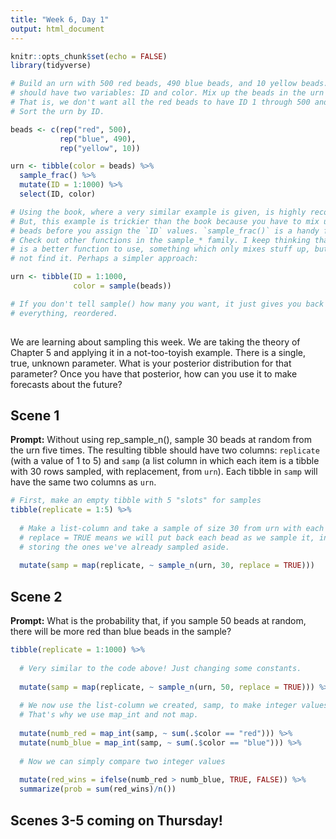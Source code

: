 ```yaml
---
title: "Week 6, Day 1"
output: html_document
---
```


```r
knitr::opts_chunk$set(echo = FALSE)
library(tidyverse)

# Build an urn with 500 red beads, 490 blue beads, and 10 yellow beads. The urn
# should have two variables: ID and color. Mix up the beads in the urn randomly.
# That is, we don't want all the red beads to have ID 1 through 500 and so on.
# Sort the urn by ID.

beads <- c(rep("red", 500), 
           rep("blue", 490), 
           rep("yellow", 10))

urn <- tibble(color = beads) %>% 
  sample_frac() %>% 
  mutate(ID = 1:1000) %>% 
  select(ID, color)

# Using the book, where a very similar example is given, is highly recommended.
# But, this example is trickier than the book because you have to mix up the
# beads before you assign the `ID` values. `sample_frac()` is a handy function.
# Check out other functions in the sample_* family. I keep thinking that there
# is a better function to use, something which only mixes stuff up, but I could
# not find it. Perhaps a simpler approach:

urn <- tibble(ID = 1:1000,
              color = sample(beads))

# If you don't tell sample() how many you want, it just gives you back
# everything, reordered.
              
```

We are learning about sampling this week. We are taking the theory of Chapter 5 and applying it in a not-too-toyish example. There is a single, true, unknown parameter. What is your posterior distribution for that parameter? Once you have that posterior, how can you use it to make forecasts about the future? 


## Scene 1

**Prompt:** Without using rep_sample_n(), sample 30 beads at random from the urn five times. The resulting tibble should have two columns: `replicate` (with a value of 1 to 5) and `samp` (a list column in which each item is a tibble with 30 rows sampled, with replacement, from `urn`). Each tibble in `samp` will have the same two columns as `urn`.

```r

# First, make an empty tibble with 5 "slots" for samples
tibble(replicate = 1:5) %>% 
  
  # Make a list-column and take a sample of size 30 from urn with each of those.
  # replace = TRUE means we will put back each bead as we sample it, instead of 
  # storing the ones we've already sampled aside.
  
  mutate(samp = map(replicate, ~ sample_n(urn, 30, replace = TRUE))) 

```


## Scene 2

**Prompt:** What is the probability that, if you sample 50 beads at random, there will be more red than blue beads in the sample?


```r
tibble(replicate = 1:1000) %>% 
  
  # Very similar to the code above! Just changing some constants.
  
  mutate(samp = map(replicate, ~ sample_n(urn, 50, replace = TRUE))) %>% 
  
  # We now use the list-column we created, samp, to make integer values.
  # That's why we use map_int and not map.
  
  mutate(numb_red = map_int(samp, ~ sum(.$color == "red"))) %>% 
  mutate(numb_blue = map_int(samp, ~ sum(.$color == "blue"))) %>% 
  
  # Now we can simply compare two integer values
  
  mutate(red_wins = ifelse(numb_red > numb_blue, TRUE, FALSE)) %>% 
  summarize(prob = sum(red_wins)/n())


```

## Scenes 3-5 coming on Thursday!